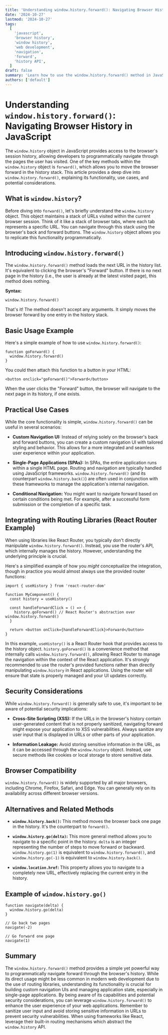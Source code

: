 ```yaml
---
title: 'Understanding window.history.forward(): Navigating Browser History in JavaScript'
date: '2024-10-27'
lastmod: '2024-10-27'
tags:
  [
    'javascript',
    'browser history',
    'window history',
    'web development',
    'navigation',
    'forward',
    'history API',
  ]
draft: false
summary: 'Learn how to use the window.history.forward() method in JavaScript to navigate forward through the user browsing history. This comprehensive guide includes code examples and explanations to help you implement forward navigation effectively in your web applications.'
authors: ['default']
---
```


# Understanding `window.history.forward()`: Navigating Browser History in JavaScript

The `window.history` object in JavaScript provides access to the browser's session history, allowing developers to programmatically navigate through the pages the user has visited. One of the key methods within the `window.history` object is `forward()`, which allows you to move the browser forward in the history stack. This article provides a deep dive into `window.history.forward()`, explaining its functionality, use cases, and potential considerations.

## What is `window.history`?

Before diving into `forward()`, let's briefly understand the `window.history` object. This object maintains a stack of URLs visited within the current browser session. Think of it like a stack of browser tabs, where each tab represents a specific URL. You can navigate through this stack using the browser's back and forward buttons. The `window.history` object allows you to replicate this functionality programmatically.

## Introducing `window.history.forward()`

The `window.history.forward()` method loads the next URL in the history list. It's equivalent to clicking the browser's "Forward" button. If there is no next page in the history (i.e., the user is already at the latest visited page), this method does nothing.

**Syntax:**

```plaintext
window.history.forward()
```

That's it! The method doesn't accept any arguments. It simply moves the browser forward by one entry in the history stack.

## Basic Usage Example

Here's a simple example of how to use `window.history.forward()`:

```plaintext
function goForward() {
  window.history.forward()
}
```

You could then attach this function to a button in your HTML:

```plaintext
<button onclick="goForward()">Forward</button>
```

When the user clicks the "Forward" button, the browser will navigate to the next page in its history, if one exists.

## Practical Use Cases

While the core functionality is simple, `window.history.forward()` can be useful in several scenarios:

- **Custom Navigation UI:** Instead of relying solely on the browser's back and forward buttons, you can create a custom navigation UI with tailored styling and behavior. This allows for a more integrated and seamless user experience within your application.

- **Single-Page Applications (SPAs):** In SPAs, the entire application runs within a single HTML page. Routing and navigation are typically handled using JavaScript frameworks. `window.history.forward()` (and its counterpart `window.history.back()`) are often used in conjunction with these frameworks to manage the application's internal navigation.

- **Conditional Navigation:** You might want to navigate forward based on certain conditions being met. For example, after a successful form submission or the completion of a specific task.

## Integrating with Routing Libraries (React Router Example)

When using libraries like React Router, you typically don't directly manipulate `window.history.forward()`. Instead, you use the router's API, which internally manages the history. However, understanding the underlying principle is crucial.

Here's a simplified example of how you _might_ conceptualize the integration, though in practice you would almost always use the provided router functions:

```plaintext
import { useHistory } from 'react-router-dom'

function MyComponent() {
  const history = useHistory()

  const handleForwardClick = () => {
    history.goForward() // React Router's abstraction over window.history.forward()
  }

  return <button onClick={handleForwardClick}>Forward</button>
}
```

In this example, `useHistory()` is a React Router hook that provides access to the history object. `history.goForward()` is a convenience method that internally calls `window.history.forward()`, allowing React Router to manage the navigation within the context of the React application. It's strongly recommended to use the router's provided functions rather than directly manipulating `window.history` in React applications. Using the router will ensure that state is properly managed and your UI updates correctly.

## Security Considerations

While `window.history.forward()` is generally safe to use, it's important to be aware of potential security implications:

- **Cross-Site Scripting (XSS):** If the URLs in the browser's history contain user-generated content that is not properly sanitized, navigating forward might expose your application to XSS vulnerabilities. Always sanitize any user input that is displayed in URLs or other parts of your application.

- **Information Leakage:** Avoid storing sensitive information in the URL, as it can be accessed through the `window.history` object. Instead, use secure methods like cookies or local storage to store sensitive data.

## Browser Compatibility

`window.history.forward()` is widely supported by all major browsers, including Chrome, Firefox, Safari, and Edge. You can generally rely on its availability across different browser versions.

## Alternatives and Related Methods

- **`window.history.back()`:** This method moves the browser back one page in the history. It's the counterpart to `forward()`.

- **`window.history.go(delta)`:** This more general method allows you to navigate to a specific point in the history. `delta` is an integer representing the number of steps to move forward or backward. `window.history.go(1)` is equivalent to `window.history.forward()`, and `window.history.go(-1)` is equivalent to `window.history.back()`.

- **`window.location.href`:** This property allows you to navigate to a completely new URL, effectively replacing the current entry in the history.

## Example of `window.history.go()`

```plaintext
function navigate(delta) {
  window.history.go(delta)
}

// Go back two pages
navigate(-2)

// Go forward one page
navigate(1)
```

## Summary

The `window.history.forward()` method provides a simple yet powerful way to programmatically navigate forward through the browser's history. While its direct usage might be less common in modern web development due to the use of routing libraries, understanding its functionality is crucial for building custom navigation UIs and managing application state, especially in single-page applications. By being aware of its capabilities and potential security considerations, you can leverage `window.history.forward()` to enhance the user experience of your web applications. Remember to sanitize user input and avoid storing sensitive information in URLs to prevent security vulnerabilities. When using frameworks like React, leverage their built-in routing mechanisms which abstract the `window.history` API.
